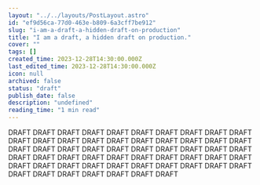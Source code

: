 ```yaml
---
layout: "../../layouts/PostLayout.astro"
id: "ef9d56ca-77d0-463e-b809-6a3cff7be912"
slug: "i-am-a-draft-a-hidden-draft-on-production"
title: "I am a draft, a hidden draft on production."
cover: ""
tags: []
created_time: 2023-12-28T14:30:00.000Z
last_edited_time: 2023-12-28T14:30:00.000Z
icon: null
archived: false
status: "draft"
publish_date: false
description: "undefined"
reading_time: "1 min read"
---
```


<div class="blog-content">

DRAFT DRAFT DRAFT DRAFT DRAFT DRAFT DRAFT DRAFT DRAFT DRAFT DRAFT DRAFT DRAFT DRAFT DRAFT DRAFT DRAFT DRAFT DRAFT DRAFT DRAFT DRAFT DRAFT DRAFT DRAFT DRAFT DRAFT DRAFT DRAFT DRAFT DRAFT DRAFT DRAFT DRAFT DRAFT DRAFT DRAFT DRAFT DRAFT DRAFT DRAFT DRAFT DRAFT DRAFT DRAFT DRAFT DRAFT DRAFT DRAFT DRAFT DRAFT DRAFT DRAFT DRAFT DRAFT DRAFT DRAFT 


</div>
